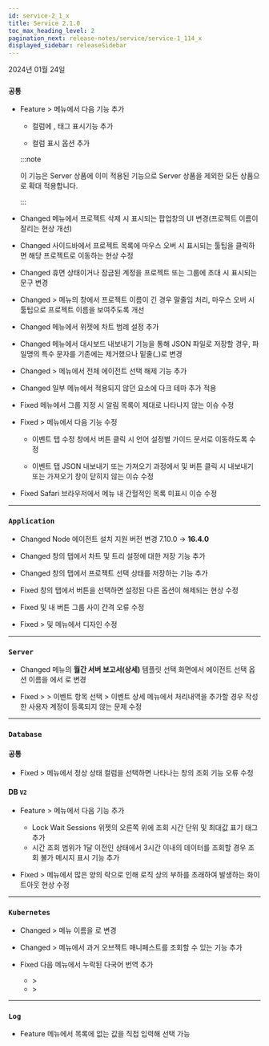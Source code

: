 ```yaml
---
id: service-2_1_x
title: Service 2.1.0
toc_max_heading_level: 2
pagination_next: release-notes/service/service-1_114_x
displayed_sidebar: releaseSidebar
---
```


2024년 01월 24일

<div class='indentTab'>


### `공통`

- <Status>Feature</Status> <Cmdname sid="event_statistic" className="uitext" /> &gt; <Cmdname sid="event_history" className="uitext" /> 메뉴에서 다음 기능 추가

  - <Cmdname sid="event_time" className="uitext" /> 컬럼에 <Cmdname sid="in_progress" className="uitext" />, <Cmdname sid="ITM07315" className="uitext" /> 태그 표시기능 추가

  - <Cmdname sid="TTL06583" className="uitext" /> 컬럼 표시 옵션 추가

  :::note

  이 기능은 Server 상품에 이미 적용된 기능으로 Server 상품을 제외한 모든 상품으로 확대 적용합니다.

  :::

- <Status>Changed</Status> <Cmdname sid="project_list" className="uitext" /> 메뉴에서 프로젝트 삭제 시 표시되는 팝업창의 UI 변경(프로젝트 이름이 잘리는 현상 개선)

- <Status>Changed</Status> 사이드바에서 프로젝트 목록에 마우스 오버 시 표시되는 툴팁을 클릭하면 해당 프로젝트로 이동하는 현상 수정

- <Status>Changed</Status> 휴면 상태이거나 잠금된 계정을 프로젝트 또는 그룹에 초대 시 표시되는 문구 변경

- <Status>Changed</Status> <Cmdname sid="my_usage" className="uitext" /> &gt; <Cmdname sid="project_subscription" className="uitext" /> 메뉴의 <Cmdname sid="subscribe" className="uitext" /> 창에서 프로젝트 이름이 긴 경우 말줄임 처리, 마우스 오버 시 툴팁으로 프로젝트 이름을 보여주도록 개선

- <Status>Changed</Status> <Cmdname sid="flexboard" className="uitext" /> 메뉴에서 <Cmdname sid="apdex" className="uitext" /> 위젯에 차트 범례 설정 추가

- <Status>Changed</Status> <Cmdname sid="flexboard" className="uitext" /> 메뉴에서 대시보드 내보내기 기능을 통해 JSON 파일로 저장할 경우, 파일명의 특수 문자를 기존에는 제거했으나 밑줄(_)로 변경

- <Status>Changed</Status> <Cmdname sid="analysis" className="uitext" /> &gt; <Cmdname sid="tag_count_chart" className="uitext" /> 메뉴에서 전체 에이전트 선택 해제 기능 추가

- <Status>Changed</Status> 일부 메뉴에서 적용되지 않던 요소에 다크 테마 추가 적용

- <Status>Fixed</Status> <Cmdname sid="real_time_alert_list" className="uitext" /> 메뉴에서 그룹 지정 시 알림 목록이 제대로 나타나지 않는 이슈 수정

- <Status>Fixed</Status> <Cmdname sid="event_statistic" className="uitext" /> &gt; <Cmdname sid="event_setting" className="uitext" /> 메뉴에서 다음 기능 수정

  - <Cmdname sid="metrics" className="uitext" /> 이벤트 탭 수정 창에서 <Cmdname sid="guide" className="uitext" /> <Cmdname sid="shortcut_link" className="uitext" /> 버튼 클릭 시 언어 설정별 가이드 문서로 이동하도록 수정

  - <Cmdname sid="metrics" className="uitext" /> 이벤트 탭 JSON 내보내기 또는 가져오기 과정에서 <Cmdname sid="save" className="uitext" /> 및 <Cmdname sid="add_to_list" className="uitext" /> 버튼 클릭 시 내보내기 또는 가져오기 창이 닫히지 않는 이슈 수정
- <Status>Fixed</Status> Safari 브라우저에서 <Cmdname sid="TTL06763" className="uitext" /> 메뉴 내 간헐적인 목록 미표시 이슈 수정

---

### `Application`

- <Status>Changed</Status> Node 에이전트 설치 지원 버전 변경 7.10.0 → <b>16.4.0</b>

- <Status>Changed</Status> <Cmdname sid="TTL06209" className="uitext" /> 창의 <Cmdname sid="TTL06377" className="uitext" /> 탭에서 차트 및 트리 설정에 대한 저장 기능 추가

- <Status>Changed</Status> <Cmdname sid="TTL06209" className="uitext" /> 창의 <Cmdname sid="TTL06377" className="uitext" /> 탭에서 프로젝트 선택 상태를 저장하는 기능 추가

- <Status>Fixed</Status> <Cmdname sid="TTL06209" className="uitext" /> 창의 <Cmdname sid="TTL06127" className="uitext" /> 탭에서 <LinkImage img="ic-outside.svg" className="ico" /> 버튼을 선택하면 설정된 다른 옵션이 해제되는 현상 수정

- <Status>Fixed</Status> <Cmdname sid="integratedTopology" className="uitext" /> 및 <Cmdname sid="application_topology" className="uitext" /> 내 버튼 그룹 사이 간격 오류 수정

- <Status>Fixed</Status> <Cmdname sid="analysis" className="uitext" /> &gt; <Cmdname sid="cube_navigator" className="uitext" /> 및 <Cmdname sid="performance_trend" className="uitext" /> 메뉴에서 디자인 수정

---

### `Server`

- <Status>Changed</Status> <Cmdname sid="report" className="uitext" /> 메뉴의 <b>월간 서버 보고서(상세)</b> 템플릿 선택 화면에서 에이전트 선택 옵션 이름을 <Cmdname sid="application" className="b500" />에서 <Cmdname sid="filter" className="uitext" />로 변경

- <Status>Fixed</Status> <Cmdname sid="event_statistic" className="uitext" /> &gt; <Cmdname sid="event_history" className="uitext" /> &gt; 이벤트 항목 선택 &gt; 이벤트 상세 메뉴에서 처리내역을 추가할 경우 작성한 사용자 계정이 등록되지 않는 문제 수정

---

### `Database`

#### 공통

- <Status>Fixed</Status> <Cmdname sid="dashboard" className="uitext" /> &gt; <Cmdname sid="instance_list" className="uitext" /> 메뉴에서 정상 상태 컬럼을 선택하면 나타나는 <Cmdname sid="event" className="uitext" /> 창의 조회 기능 오류 수정

#### DB <code class="my">V2</code>

- <Status>Feature</Status> <Cmdname sid="analysis" className="uitext" /> &gt; <Cmdname sid="lock_tree" className="uitext" /> 메뉴에서 다음 기능 추가

  - <span class="uitext">Lock Wait Sessions</span> 위젯의 오른쪽 위에 조회 시간 단위 및 최대값 표기 태그 추가
  - 시간 조회 범위가 1달 이전인 상태에서 3시간 이내의 데이터를 조회할 경우 조회 불가 메시지 표시 기능 추가

- <Status>Fixed</Status> <Cmdname sid="analysis" className="uitext" /> &gt; <Cmdname sid="lock_tree" className="uitext" /> 메뉴에서 많은 양의 락으로 인해 로직 상의 부하를 초래하여 발생하는 화이트아웃 현상 수정

---

### `Kubernetes`

- <Status>Changed</Status> <Cmdname sid="resource" className="uitext" /> &gt; <Cmdname sid="kube_master" className="uitext" /> 메뉴 이름을 <Cmdname sid="MNU07551" className="uitext" />로 변경

- <Status>Changed</Status> <Cmdname sid="resource" className="uitext" /> &gt; <Cmdname sid="MNU07551" className="uitext" /> 메뉴에서 과거 오브젝트 매니페스트를 조회할 수 있는 기능 추가

- <Status>Fixed</Status> 다음 메뉴에서 누락된 다국어 번역 추가

  - <Cmdname sid="app_upper" className="uitext" /> &gt; <Cmdname sid="multi_hitmap" className="uitext" />
  - <Cmdname sid="reportStat" className="uitext" /> &gt; <Cmdname sid="report" className="uitext" />

---

### `Log`

- <Status>Feature</Status> <Cmdname sid="logExplorer" className="uitext" /> 메뉴에서 <Cmdname sid="filter" className="uitext" /> 목록에 없는 값을 직접 입력해 선택 가능

</div>